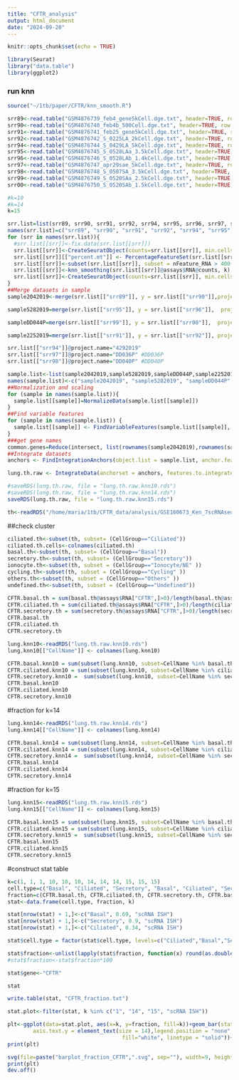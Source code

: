 ```yaml
---
title: "CFTR_analysis"
output: html_document
date: "2024-09-20"
---
```


```r
knitr::opts_chunk$set(echo = TRUE)
```
```r
library(Seurat)
library("data.table")
library(ggplot2)
```

### run knn
```r
source("~/1tb/paper/CFTR/knn_smooth.R")
```
```r
srr89<-read.table("GSM4876739_feb4_gene5kCell.dge.txt", header=TRUE, row.names=1)
srr90<-read.table("GSM4876740_feb4b_500Cell.dge.txt", header=TRUE, row.names=1)
srr91<-read.table("GSM4876741_feb25_gene5kCell.dge.txt", header=TRUE, row.names=1)
srr92<-read.table("GSM4876742_S_0225LA_2kCell.dge.txt", header=TRUE, row.names=1)
srr94<-read.table("GSM4876744_S_0429LA_5kCell.dge.txt", header=TRUE, row.names=1)
srr95<-read.table("GSM4876745_S_0528LAa_3.5kCell.dge.txt", header=TRUE, row.names=1)
srr96<-read.table("GSM4876746_S_0528LAb_1.4kCell.dge.txt", header=TRUE, row.names=1)
srr97<-read.table("GSM4876747_apr29sae_5kCell.dge.txt", header=TRUE, row.names=1)
srr98<-read.table("GSM4876748_S_0507SA_3.5kCell.dge.txt", header=TRUE, row.names=1)
srr99<-read.table("GSM4876749_S_0520SAa_2.5kCell.dge.txt", header=TRUE, row.names=1)
srr00<-read.table("GSM4876750_S_0520SAb_1.5kCell.dge.txt", header=TRUE, row.names=1)
```

```r
#k=10
#k=14
k=15
```

```r
srr.list=list(srr89, srr90, srr91, srr92, srr94, srr95, srr96, srr97, srr98, srr99, srr00)
names(srr.list)=c("srr89", "srr90", "srr91", "srr92", "srr94", "srr95", "srr96", "srr97", "srr98", "srr99", "srr00")
for (srr in names(srr.list)){
  #srr.list[[srr]]<-fix.data(srr.list[[srr]])
  srr.list[[srr]]<-CreateSeuratObject(counts=srr.list[[srr]], min.cells=5, min.features=200)
  srr.list[[srr]][["percent.mt"]] <- PercentageFeatureSet(srr.list[[srr]], pattern = "^MT-")
  srr.list[[srr]]<-subset(srr.list[[srr]], subset = nFeature_RNA > 400 & nFeature_RNA < 3000 & percent.mt < 20)
  srr.list[[srr]]<-knn_smoothing(srr.list[[srr]]@assays$RNA@counts, k)
  srr.list[[srr]]<-CreateSeuratObject(counts=srr.list[[srr]], min.cells=5, min.features=200)
}
##Merge datasets in sample
sample2042019<-merge(srr.list[["srr89"]], y = srr.list[["srr90"]],project = "2042019")

sample5282019=merge(srr.list[["srr95"]], y = srr.list[["srr96"]],  project = "5282019")

sampleDD044P=merge(srr.list[["srr99"]], y = srr.list[["srr00"]],  project = "DD044P")

sample2252019=merge(srr.list[["srr91"]], y = srr.list[["srr92"]], project = "2252019")

srr.list[["srr94"]]@project.name="4292019"
srr.list[["srr97"]]@project.name="DD036P" #DD036P
srr.list[["srr98"]]@project.name="DD040P" #DD040P

sample.list<-list(sample2042019,sample5282019,sampleDD044P,sample2252019,srr.list[["srr94"]], srr.list[["srr97"]], srr.list[["srr98"]])
names(sample.list)<-c("sample2042019", "sample5282019", "sampleDD044P", "sample2252019", "sample4292019", "sampleDD036P", "sampleDD040P")
##Normalization and scaling
for (sample in names(sample.list)){
  sample.list[[sample]]=NormalizeData(sample.list[[sample]])
}
##Find variable features
for (sample in names(sample.list)) {
  sample.list[[sample]] <- FindVariableFeatures(sample.list[[sample]], selection.method = "vst",nfeatures = 4000, verbose =FALSE)
}
###get gene names
common.genes=Reduce(intersect, list(rownames(sample2042019),rownames(sample5282019),rownames(sampleDD044P), rownames(sample2252019), rownames(srr.list[["srr94"]]), rownames(srr.list[["srr97"]]), rownames(srr.list[["srr98"]])))
##Integrate datasets
anchors <- FindIntegrationAnchors(object.list = sample.list, anchor.features=4000, dims=1:30)

lung.th.raw <- IntegrateData(anchorset = anchors, features.to.integrate=common.genes)
```

```r
#saveRDS(lung.th.raw, file = "lung.th.raw.knn10.rds")
#saveRDS(lung.th.raw, file = "lung.th.raw.knn14.rds")
saveRDS(lung.th.raw, file = "lung.th.raw.knn15.rds")
```



```r
th<-readRDS("/home/maria/1tb/CFTR_data/analysis/GSE160673_Ken_7scRNAseq_mt20_merged16labeled_seurat.rds")
```
##check cluster
```r
ciliated.th<-subset(th, subset= (CellGroup=="Ciliated"))
ciliated.th.cells<-colnames(ciliated.th)
basal.th<-subset(th, subset= (CellGroup=="Basal"))
secretory.th<-subset(th, subset= (CellGroup=="Secretory"))
ionocyte.th<-subset(th, subset = (CellGroup=="Ionocyte/NE" ))
cycling.th<-subset(th, subset = (CellGroup=="Cycling" ))
others.th<-subset(th, subset = (CellGroup=="Others" ))
undefined.th<-subset(th, subset = (CellGroup=="Undefined"))
```
```r
CFTR.basal.th = sum(basal.th@assays$RNA["CFTR",]>0)/length(basal.th@assays$RNA["CFTR",]>0)
CFTR.ciliated.th = sum(ciliated.th@assays$RNA["CFTR",]>0)/length(ciliated.th@assays$RNA["CFTR",]>0)
CFTR.secretory.th = sum(secretory.th@assays$RNA["CFTR",]>0)/length(secretory.th@assays$RNA["CFTR",]>0)
CFTR.basal.th 
CFTR.ciliated.th
CFTR.secretory.th
```


```r
lung.knn10<-readRDS("lung.th.raw.knn10.rds")
lung.knn10[["CellName"]] <- colnames(lung.knn10)
```
```r
CFTR.basal.knn10 = sum(subset(lung.knn10, subset=CellName %in% basal.th.cells)@assays$RNA["CFTR",]>0)/length(subset(lung.knn10, subset=CellName %in% basal.th.cells)@assays$RNA["CFTR",]>0)
CFTR.ciliated.knn10 = sum(subset(lung.knn10, subset=CellName %in% ciliated.th.cells)@assays$RNA["CFTR",]>0)/length(subset(lung.knn10, subset=CellName %in% ciliated.th.cells)@assays$RNA["CFTR",]>0)
CFTR.secretory.knn10 =  sum(subset(lung.knn10, subset=CellName %in% secretory.th.cells)@assays$RNA["CFTR",]>0)/length(subset(lung.knn10, subset=CellName %in% secretory.th.cells)@assays$RNA["CFTR",]>0)
CFTR.basal.knn10 
CFTR.ciliated.knn10
CFTR.secretory.knn10
```

#fraction for k=14
```r
lung.knn14<-readRDS("lung.th.raw.knn14.rds")
lung.knn14[["CellName"]] <- colnames(lung.knn14)
```
```r
CFTR.basal.knn14 = sum(subset(lung.knn14, subset=CellName %in% basal.th.cells)@assays$RNA["CFTR",]>0)/length(subset(lung.knn14, subset=CellName %in% basal.th.cells)@assays$RNA["CFTR",]>0)
CFTR.ciliated.knn14 = sum(subset(lung.knn14, subset=CellName %in% ciliated.th.cells)@assays$RNA["CFTR",]>0)/length(subset(lung.knn14, subset=CellName %in% ciliated.th.cells)@assays$RNA["CFTR",]>0)
CFTR.secretory.knn14 =  sum(subset(lung.knn14, subset=CellName %in% secretory.th.cells)@assays$RNA["CFTR",]>0)/length(subset(lung.knn14, subset=CellName %in% secretory.th.cells)@assays$RNA["CFTR",]>0)
CFTR.basal.knn14
CFTR.ciliated.knn14
CFTR.secretory.knn14
```
#fraction for k=15
```r
lung.knn15<-readRDS("lung.th.raw.knn15.rds")
lung.knn15[["CellName"]] <- colnames(lung.knn15)
```
```r
CFTR.basal.knn15 = sum(subset(lung.knn15, subset=CellName %in% basal.th.cells)@assays$RNA["CFTR",]>0)/length(subset(lung.knn15, subset=CellName %in% basal.th.cells)@assays$RNA["CFTR",]>0)
CFTR.ciliated.knn15 = sum(subset(lung.knn15, subset=CellName %in% ciliated.th.cells)@assays$RNA["CFTR",]>0)/length(subset(lung.knn15, subset=CellName %in% ciliated.th.cells)@assays$RNA["CFTR",]>0)
CFTR.secretory.knn15 =  sum(subset(lung.knn15, subset=CellName %in% secretory.th.cells)@assays$RNA["CFTR",]>0)/length(subset(lung.knn15, subset=CellName %in% secretory.th.cells)@assays$RNA["CFTR",]>0)
CFTR.basal.knn15 
CFTR.ciliated.knn15
CFTR.secretory.knn15
```
#construct stat table
```r
k=c(1, 1, 1, 10, 10, 10, 14, 14, 14, 15, 15, 15)
cell.type=c("Basal", "Ciliated", "Secretory", "Basal", "Ciliated", "Secretory", "Basal", "Ciliated", "Secretory","Basal", "Ciliated", "Secretory")
fraction=c(CFTR.basal.th, CFTR.ciliated.th, CFTR.secretory.th, CFTR.basal.knn10, CFTR.ciliated.knn10, CFTR.secretory.knn10, CFTR.basal.knn14, CFTR.ciliated.knn14, CFTR.secretory.knn14, CFTR.basal.knn15, CFTR.ciliated.knn15, CFTR.secretory.knn15)
stat<-data.frame(cell.type, fraction, k)
```
```r
stat[nrow(stat) + 1,]<-c("Basal", 0.69, "scRNA ISH")
stat[nrow(stat) + 1,]<-c("Secretory", 0.9, "scRNA ISH")
stat[nrow(stat) + 1,]<-c("Ciliated", 0.34, "scRNA ISH")

stat$cell.type = factor(stat$cell.type, levels=c("Ciliated","Basal","Secretory"))
```
```r
stat$fraction<-unlist(lapply(stat$fraction, function(x) round(as.double(x), 3)))
#stat$fraction<-stat$fraction*100
```
```r
stat$gene<-"CFTR"
```
```r
stat
```
```r
write.table(stat, "CFTR_fraction.txt")
```
```r
stat.plot<-filter(stat, k %in% c("1", "14", "15", "scRNA ISH"))
```
```r
plt<-ggplot(data=stat.plot, aes(x=k, y=fraction, fill=k))+geom_bar(stat="identity")+facet_wrap(vars(cell.type), ncol=3)+theme_bw()+ theme(plot.title = element_text(size = 16),text=element_text(size=16), axis.text.x = element_text(size = 14, angle = 45, hjust=1),
        axis.text.y = element_text(size = 14),legend.position = "none", strip.background=element_rect(colour="black",
                                    fill="white", linetype = "solid"))+scale_fill_manual(values=c("cadetblue3","#edae49","#edae49","#66a182"))+ scale_x_discrete(labels=c("UMI", "kNN14", "kNN15", "scRNA ISH"))+ labs(y="Fraction", x="")
print(plt)
```
```r
svg(file=paste("barplot_fraction_CFTR",".svg", sep=""), width=9, height=4)#width=7.5, height=5
print(plt)
dev.off()
```